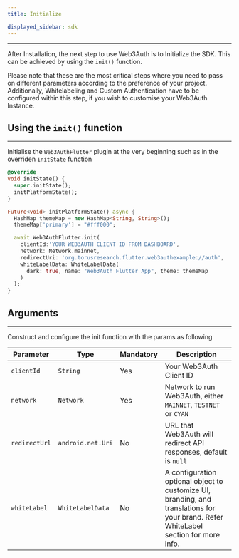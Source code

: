 ```yaml
---
title: Initialize

displayed_sidebar: sdk
---
```


---

After Installation, the next step to use Web3Auth is to Initialize the SDK. This can be achieved by using the `init()` function.

Please note that these are the most critical steps where you need to pass on different parameters according to the preference of your project.
Additionally, Whitelabeling and Custom Authentication have to be configured within this step, if you wish to customise your Web3Auth Instance.


## Using the `init()` function

---

Initialise the `Web3AuthFlutter` plugin at the very beginning such as in the overriden `initState` function

```dart
@override
void initState() {
  super.initState();
  initPlatformState();
}

Future<void> initPlatformState() async {
  HashMap themeMap = new HashMap<String, String>();
  themeMap['primary'] = "#fff000";

  await Web3AuthFlutter.init(
    clientId:'YOUR WEB3AUTH CLIENT ID FROM DASHBOARD',
    network: Network.mainnet,
    redirectUri: 'org.torusresearch.flutter.web3authexample://auth',
    whiteLabelData: WhiteLabelData(
      dark: true, name: "Web3Auth Flutter App", theme: themeMap
    )
  );
}
```

## Arguments

---

Construct and configure the init function with the params as following

| Parameter     | Type              | Mandatory | Description                                                                                                                         |
| ------------- | ----------------- | --------- | ----------------------------------------------------------------------------------------------------------------------------------- |
| `clientId`    | `String`          | Yes       | Your Web3Auth Client ID                                                                                                             |
| `network`     | `Network`         | Yes       | Network to run Web3Auth, either `MAINNET`, `TESTNET` or `CYAN`                                                                      |
| `redirectUrl` | `android.net.Uri` | No        | URL that Web3Auth will redirect API responses, default is `null`                                                                    |
| `whiteLabel`  | `WhiteLabelData`  | No        | A configuration optional object to customize UI, branding, and translations for your brand. Refer WhiteLabel section for more info. |
